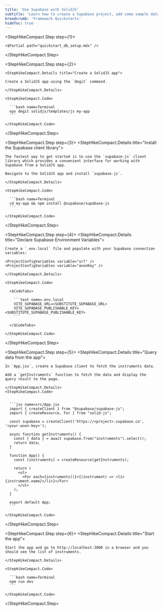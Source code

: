 ```yaml
---
title: 'Use Supabase with SolidJS'
subtitle: 'Learn how to create a Supabase project, add some sample data to your database, and query the data from a SolidJS app.'
breadcrumb: 'Framework Quickstarts'
hideToc: true
---
```


<StepHikeCompact>

  <StepHikeCompact.Step step={1}>

    <$Partial path="quickstart_db_setup.mdx" />

  </StepHikeCompact.Step>

  <StepHikeCompact.Step step={2}>

    <StepHikeCompact.Details title="Create a SolidJS app">

    Create a SolidJS app using the `degit` command.

    </StepHikeCompact.Details>

    <StepHikeCompact.Code>

      ```bash name=Terminal
      npx degit solidjs/templates/js my-app
      ```

    </StepHikeCompact.Code>

  </StepHikeCompact.Step>

  <StepHikeCompact.Step step={3}>
    <StepHikeCompact.Details title="Install the Supabase client library">

    The fastest way to get started is to use the `supabase-js` client library which provides a convenient interface for working with Supabase from a SolidJS app.

    Navigate to the SolidJS app and install `supabase-js`.

    </StepHikeCompact.Details>

    <StepHikeCompact.Code>

      ```bash name=Terminal
      cd my-app && npm install @supabase/supabase-js
      ```

    </StepHikeCompact.Code>

  </StepHikeCompact.Step>

  <StepHikeCompact.Step step={4}>
    <StepHikeCompact.Details title="Declare Supabase Environment Variables">

    Create a `.env.local` file and populate with your Supabase connection variables:

    <ProjectConfigVariables variable="url" />
    <ProjectConfigVariables variable="anonKey" />

    </StepHikeCompact.Details>

    <StepHikeCompact.Code>

      <$CodeTabs>

        ```text name=.env.local
        VITE_SUPABASE_URL=<SUBSTITUTE_SUPABASE_URL>
        VITE_SUPABASE_PUBLISHABLE_KEY=<SUBSTITUTE_SUPABASE_PUBLISHABLE_KEY>
        ```

      </$CodeTabs>

    </StepHikeCompact.Code>

  </StepHikeCompact.Step>

  <StepHikeCompact.Step step={5}>
    <StepHikeCompact.Details title="Query data from the app">

    In `App.jsx`, create a Supabase client to fetch the instruments data.

    Add a `getInstruments` function to fetch the data and display the query result to the page.

    </StepHikeCompact.Details>
    <StepHikeCompact.Code>


      ```jsx name=src/App.jsx
      import { createClient } from "@supabase/supabase-js";
      import { createResource, For } from "solid-js";

      const supabase = createClient('https://<project>.supabase.co', '<your-anon-key>');

      async function getInstruments() {
        const { data } = await supabase.from("instruments").select();
        return data;
      }

      function App() {
        const [instruments] = createResource(getInstruments);

        return (
          <ul>
            <For each={instruments()}>{(instrument) => <li>{instrument.name}</li>}</For>
          </ul>
        );
      }

      export default App;
      ```

    </StepHikeCompact.Code>

  </StepHikeCompact.Step>

  <StepHikeCompact.Step step={6}>
    <StepHikeCompact.Details title="Start the app">

    Start the app and go to http://localhost:3000 in a browser and you should see the list of instruments.

    </StepHikeCompact.Details>

    <StepHikeCompact.Code>

      ```bash name=Terminal
      npm run dev
      ```

    </StepHikeCompact.Code>

  </StepHikeCompact.Step>
</StepHikeCompact>
